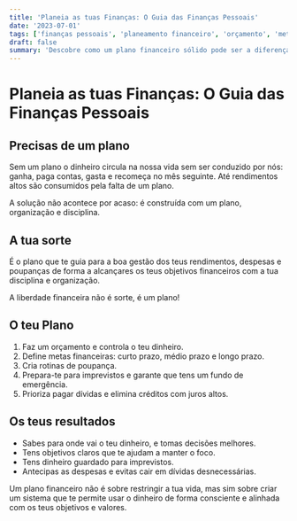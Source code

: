 ```yaml
---
title: 'Planeia as tuas Finanças: O Guia das Finanças Pessoais'
date: '2023-07-01'
tags: ['finanças pessoais', 'planeamento financeiro', 'orçamento', 'metas financeiras']
draft: false
summary: 'Descobre como um plano financeiro sólido pode ser a diferença entre viver sempre no limite e construir uma vida financeira tranquila.'
---
```


# Planeia as tuas Finanças: O Guia das Finanças Pessoais

## Precisas de um plano

Sem um plano o dinheiro circula na nossa vida sem ser conduzido por nós: ganha, paga contas, gasta e recomeça no mês seguinte. Até rendimentos altos são consumidos pela falta de um plano.

A solução não acontece por acaso: é construída com um plano, organização e disciplina.

## A tua sorte

É o plano que te guia para a boa gestão dos teus rendimentos, despesas e poupanças de forma a alcançares os teus objetivos financeiros com a tua disciplina e organização.

A liberdade financeira não é sorte, é um plano!

## O teu Plano

1. Faz um orçamento e controla o teu dinheiro.
2. Define metas financeiras: curto prazo, médio prazo e longo prazo.
3. Cria rotinas de poupança.
4. Prepara-te para imprevistos e garante que tens um fundo de emergência.
5. Prioriza pagar dívidas e elimina créditos com juros altos.

## Os teus resultados

- Sabes para onde vai o teu dinheiro, e tomas decisões melhores.
- Tens objetivos claros que te ajudam a manter o foco.
- Tens dinheiro guardado para imprevistos.
- Antecipas as despesas e evitas cair em dívidas desnecessárias.

Um plano financeiro não é sobre restringir a tua vida, mas sim sobre criar um sistema que te permite usar o dinheiro de forma consciente e alinhada com os teus objetivos e valores. 